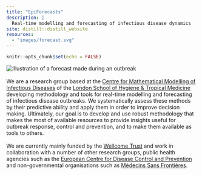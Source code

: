 ```yaml
---
title: "EpiForecasts"
description: |
  Real-time modelling and forecasting of infectious disease dynamics
site: distill::distill_website
resources:
  - "images/forecast.svg"
---
```


```r
knitr::opts_chunk$set(echo = FALSE)
```

![Illustration of a forecast made during an outbreak](images/forecast.svg)<br><br>
We are a research group based at the [Centre for Mathematical Modelling of Infectious Diseases](https://www.lshtm.ac.uk/research/centres/centre-mathematical-modelling-infectious-diseases) of the [London School of Hygiene & Tropical Medicine](https://www.lshtm.ac.uk) developing methodology and tools for real-time modelling and forecasting of infectious disease outbreaks. We systematically assess these methods by their predictive ability and apply them in order to improve decision making. Ultimately, our goal is to develop and use robust methodology that makes the most of available resources to provide insights useful for outbreak response, control and prevention, and to make them available as tools to others. <br><br>
We are currently mainly funded by the [Wellcome Trust](https://grantnav.threesixtygiving.org/grant/360G-Wellcome-210758_Z_18_Z) and work in collaboration with a number of
other research groups, public health agencies such as the [European Centre for Disease Control and Prevention](https://www.ecdc.europa.eu/en) and non-governmental
organisations such as [Médecins Sans Frontières](https://www.msf.org/).

::: {.column-margin}

<script async src="https://bst.heion.net/timeline.js" data-handle="epiforecasts.bsky.social" data-theme="light" data-width="420" data-height="500" data-lang="en" data-pin="0"></script>

:::
